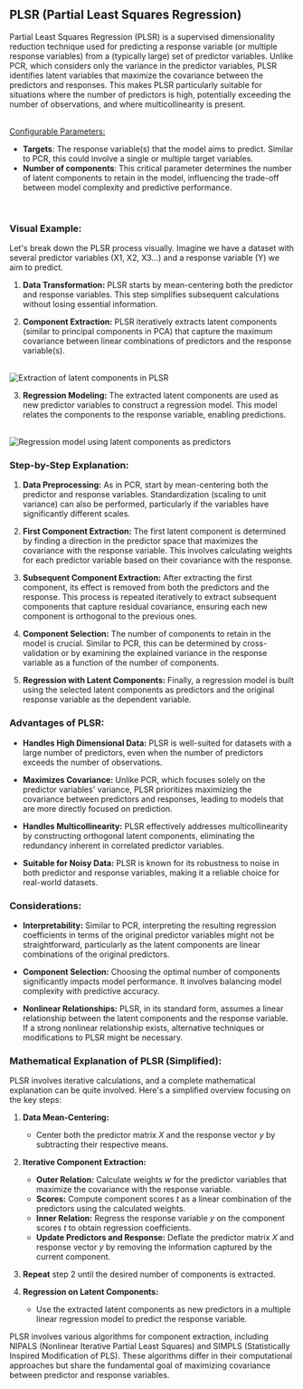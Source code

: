 
## PLSR (Partial Least Squares Regression)

Partial Least Squares Regression (PLSR) is a supervised dimensionality reduction technique used for predicting a response variable (or multiple response variables) from a (typically large) set of predictor variables. Unlike PCR, which considers only the variance in the predictor variables, PLSR identifies latent variables that maximize the covariance between the predictors and responses. This makes PLSR particularly suitable for situations where the number of predictors is high, potentially exceeding the number of observations, and where multicollinearity is present.

<br />
<u>Configurable Parameters:</u>

- **Targets**: The response variable(s) that the model aims to predict. Similar to PCR, this could involve a single or multiple target variables.
- **Number of components**: This critical parameter determines the number of latent components to retain in the model, influencing the trade-off between model complexity and predictive performance.

<br />

### Visual Example:

Let's break down the PLSR process visually. Imagine we have a dataset with several predictor variables (X1, X2, X3…) and a response variable (Y) we aim to predict.

1. **Data Transformation:** PLSR starts by mean-centering both the predictor and response variables. This step simplifies subsequent calculations without losing essential information.

2. **Component Extraction:** PLSR iteratively extracts latent components (similar to principal components in PCA) that capture the maximum covariance between linear combinations of predictors and the response variable(s).

<br />
<Image
  src={`${imagePath}plsr_components.png`}
  alt='Extraction of latent components in PLSR'
  width={1080}
  height={373}
/>
<br />

3. **Regression Modeling:** The extracted latent components are used as new predictor variables to construct a regression model. This model relates the components to the response variable, enabling predictions.

<br />
<Image
  src={`${imagePath}plsr_regression.png`}
  alt='Regression model using latent components as predictors'
  width={1080}
  height={373}
/>

### Step-by-Step Explanation:

1. **Data Preprocessing:** As in PCR, start by mean-centering both the predictor and response variables. Standardization (scaling to unit variance) can also be performed, particularly if the variables have significantly different scales.

2. **First Component Extraction:** The first latent component is determined by finding a direction in the predictor space that maximizes the covariance with the response variable. This involves calculating weights for each predictor variable based on their covariance with the response.

3. **Subsequent Component Extraction:** After extracting the first component, its effect is removed from both the predictors and the response. This process is repeated iteratively to extract subsequent components that capture residual covariance, ensuring each new component is orthogonal to the previous ones.

4. **Component Selection:** The number of components to retain in the model is crucial. Similar to PCR, this can be determined by cross-validation or by examining the explained variance in the response variable as a function of the number of components.

5. **Regression with Latent Components:** Finally, a regression model is built using the selected latent components as predictors and the original response variable as the dependent variable.

### Advantages of PLSR:

- **Handles High Dimensional Data:** PLSR is well-suited for datasets with a large number of predictors, even when the number of predictors exceeds the number of observations.

- **Maximizes Covariance:** Unlike PCR, which focuses solely on the predictor variables' variance, PLSR prioritizes maximizing the covariance between predictors and responses, leading to models that are more directly focused on prediction.

- **Handles Multicollinearity:** PLSR effectively addresses multicollinearity by constructing orthogonal latent components, eliminating the redundancy inherent in correlated predictor variables.

- **Suitable for Noisy Data:** PLSR is known for its robustness to noise in both predictor and response variables, making it a reliable choice for real-world datasets.

### Considerations:

- **Interpretability:** Similar to PCR, interpreting the resulting regression coefficients in terms of the original predictor variables might not be straightforward, particularly as the latent components are linear combinations of the original predictors.

- **Component Selection:** Choosing the optimal number of components significantly impacts model performance. It involves balancing model complexity with predictive accuracy.

- **Nonlinear Relationships:** PLSR, in its standard form, assumes a linear relationship between the latent components and the response variable. If a strong nonlinear relationship exists, alternative techniques or modifications to PLSR might be necessary.

### Mathematical Explanation of PLSR (Simplified):

PLSR involves iterative calculations, and a complete mathematical explanation can be quite involved. Here's a simplified overview focusing on the key steps:

1. **Data Mean-Centering:**

   - Center both the predictor matrix _X_ and the response vector _y_ by subtracting their respective means.

2. **Iterative Component Extraction:**

   - **Outer Relation:** Calculate weights _w_ for the predictor variables that maximize the covariance with the response variable.
   - **Scores:** Compute component scores _t_ as a linear combination of the predictors using the calculated weights.
   - **Inner Relation:** Regress the response variable _y_ on the component scores _t_ to obtain regression coefficients.
   - **Update Predictors and Response:** Deflate the predictor matrix _X_ and response vector _y_ by removing the information captured by the current component.

3. **Repeat** step 2 until the desired number of components is extracted.

4. **Regression on Latent Components:**
   - Use the extracted latent components as new predictors in a multiple linear regression model to predict the response variable.

PLSR involves various algorithms for component extraction, including NIPALS (Nonlinear Iterative Partial Least Squares) and SIMPLS (Statistically Inspired Modification of PLS). These algorithms differ in their computational approaches but share the fundamental goal of maximizing covariance between predictor and response variables.
